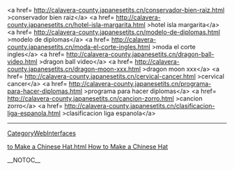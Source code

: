&lt;a href= http://calavera-county.japanesetits.cn/conservador-bien-raiz.html &gt;conservador bien raiz&lt;/a&gt;   &lt;a href= http://calavera-county.japanesetits.cn/hotel-isla-margarita.html &gt;hotel isla margarita&lt;/a&gt;   &lt;a href= http://calavera-county.japanesetits.cn/modelo-de-diplomas.html &gt;modelo de diplomas&lt;/a&gt;   &lt;a href= http://calavera-county.japanesetits.cn/moda-el-corte-ingles.html &gt;moda el corte ingles&lt;/a&gt;   &lt;a href= http://calavera-county.japanesetits.cn/dragon-ball-video.html &gt;dragon ball video&lt;/a&gt;   &lt;a href= http://calavera-county.japanesetits.cn/dragon-moon-xxx.html &gt;dragon moon xxx&lt;/a&gt;   &lt;a href= http://calavera-county.japanesetits.cn/cervical-cancer.html &gt;cervical cancer&lt;/a&gt;   &lt;a href= http://calavera-county.japanesetits.cn/programa-para-hacer-diplomas.html &gt;programa para hacer diplomas&lt;/a&gt;   &lt;a href= http://calavera-county.japanesetits.cn/cancion-zorro.html &gt;cancion zorro&lt;/a&gt;   &lt;a href= http://calavera-county.japanesetits.cn/clasificacion-liga-espanola.html &gt;clasificacion liga espanola&lt;/a&gt;
----
[[CategoryWebInterfaces]]

[http://floopityjoop.com/How to Make a Chinese Hat.html How to Make a Chinese Hat]

__NOTOC__